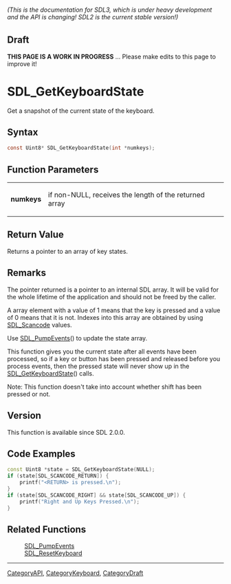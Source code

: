 ====== (This is the documentation for SDL3, which is under heavy development and the API is changing! SDL2 is the current stable version!) ======

== Draft ==

'''THIS PAGE IS A WORK IN PROGRESS''' ... Please make edits to this page to improve it!
= SDL_GetKeyboardState =

Get a snapshot of the current state of the keyboard.

== Syntax ==

<syntaxhighlight lang='c'>
const Uint8* SDL_GetKeyboardState(int *numkeys);
</syntaxhighlight>

== Function Parameters ==

{|
|'''numkeys'''
|if non-NULL, receives the length of the returned array
|}

== Return Value ==

Returns a pointer to an array of key states.

== Remarks ==

The pointer returned is a pointer to an internal SDL array. It will be
valid for the whole lifetime of the application and should not be freed by
the caller.

A array element with a value of 1 means that the key is pressed and a value
of 0 means that it is not. Indexes into this array are obtained by using
[[SDL_Scancode]] values.

Use [[SDL_PumpEvents]]() to update the state array.

This function gives you the current state after all events have been
processed, so if a key or button has been pressed and released before you
process events, then the pressed state will never show up in the
[[SDL_GetKeyboardState]]() calls.

Note: This function doesn't take into account whether shift has been
pressed or not.

== Version ==

This function is available since SDL 2.0.0.

== Code Examples ==

<syntaxhighlight lang='c++'>
const Uint8 *state = SDL_GetKeyboardState(NULL);
if (state[SDL_SCANCODE_RETURN]) {
    printf("<RETURN> is pressed.\n");
}
if (state[SDL_SCANCODE_RIGHT] && state[SDL_SCANCODE_UP]) {
    printf("Right and Up Keys Pressed.\n");
}
</syntaxhighlight>

== Related Functions ==

:[[SDL_PumpEvents]]
:[[SDL_ResetKeyboard]]

----
[[CategoryAPI]], [[CategoryKeyboard]], [[CategoryDraft]]


